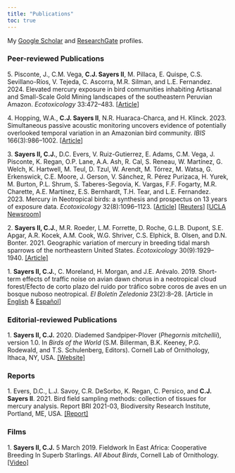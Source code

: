 ```yaml
---
title: "Publications"
toc: true
---
```


My [Google Scholar](https://scholar.google.com/citations?hl=en&user=bOWV5GUAAAAJ) and [ResearchGate](https://www.researchgate.net/profile/Christopher-Sayers-Ii) profiles.

### Peer-reviewed Publications

5\. Pisconte, J., C.M. Vega, **C.J. Sayers II**, M. Pillaca, E. Quispe, C.S. Sevillano-Ríos, V. Tejeda, C. Ascorra, M.R. Silman, and L.E. Fernandez. 2024. Elevated mercury exposure in bird communities inhabiting Artisanal and Small-Scale Gold Mining landscapes of the southeastern Peruvian Amazon. *Ecotoxicology* 33:472–483. \[[Article](https://doi.org/10.1007/s10646-024-02740-4)\]

4\. Hopping, W.A., **C.J. Sayers II**, N.R. Huaraca-Charca, and H. Klinck. 2023. Simultaneous passive acoustic monitoring uncovers evidence of potentially overlooked temporal variation in an Amazonian bird community. *IBIS* 166(3):986–1002. \[[Article](https://onlinelibrary.wiley.com/doi/10.1111/ibi.13293)\]

3\. **Sayers II, C.J.**, D.C. Evers, V. Ruiz-Gutierrez, E. Adams, C.M. Vega, J. Pisconte, K. Regan, O.P. Lane, A.A. Ash, R. Cal, S. Reneau, W. Martínez, G. Welch, K. Hartwell, M. Teul, D. Tzul, W. Arendt, M. Tórrez, M. Watsa, G. Erkenswick, C.E. Moore, J. Gerson, V. Sánchez, R. Pérez Purizaca, H. Yurek, M. Burton, P.L. Shrum, S. Taberes-Segovia, K. Vargas, F.F. Fogarty, M.R. Charette, A.E. Martínez, E.S. Bernhardt, T.H. Tear, and L.E. Fernandez. 2023. Mercury in Neotropical birds: a synthesis and prospectus on 13 years of exposure data. *Ecotoxicology* 32(8):1096–1123. \[[Article](https://link.springer.com/article/10.1007/s10646-023-02706-y)\] \[[Reuters](https://www.reuters.com/business/environment/gold-mining-spreads-mercury-tropical-birds-study-says-2023-11-01/)\] \[[UCLA Newsroom](https://newsroom.ucla.edu/releases/what-is-behind-the-toxic-levels-of-mercury-in-tropical-birds)\]

2\. **Sayers II, C.J.**, M.R. Roeder, L.M. Forrette, D. Roche, G.L.B. Dupont, S.E. Apgar, A.R. Kocek, A.M. Cook, W.G. Shriver, C.S. Elphick, B. Olsen, and D.N. Bonter. 2021. Geographic variation of mercury in breeding tidal marsh sparrows of the northeastern United States. *Ecotoxicology* 30(9):1929–1940. [\[Article\]](https://doi.org/10.1007/s10646-021-02461-y)

1\. **Sayers II, C.J.**, C. Moreland, H. Morgan, and J.E. Arévalo. 2019. Short-term effects of traffic noise on avian dawn chorus in a neotropical cloud forest/Efecto de corto plazo del ruido por tráfico sobre coros de aves en un bosque nuboso neotropical. *El Boletín Zeledonia* 23(2):8–28. \[Article in [English](https://www.zeledonia.com/uploads/7/0/1/0/70104897/english_12_13_19_sayers_moreland_morgan_arevalo_zeledoniasubmission%5B5146%5D.pdf) & [Español](https://www.zeledonia.com/uploads/7/0/1/0/70104897/sayers_et_al.pdf)\]

### Editorial-reviewed Publications

1\. **Sayers II, C.J.** 2020. Diademed Sandpiper-Plover (*Phegornis mitchellii*), version 1.0. In *Birds of the World* (S.M. Billerman, B.K. Keeney, P.G. Rodewald, and T.S. Schulenberg, Editors). Cornell Lab of Ornithology, Ithaca, NY, USA. [\[Website\]](https://doi.org/10.2173/bow.diaplo1.01)

### Reports

1\. Evers, D.C., L.J. Savoy, C.R. DeSorbo, K. Regan, C. Persico, and **C.J. Sayers II**. 2021. Bird field sampling methods: collection of tissues for mercury analysis. Report BRI 2021-03, Biodiversity Research Institute, Portland, ME, USA. [\[Report\]](https://bit.ly/3hVeDUp)

### Films

1\. **Sayers II, C.J.** 5 March 2019. Fieldwork In East Africa: Cooperative Breeding In Superb Starlings. *All About Birds*, Cornell Lab of Ornithology. [\[Video\]](https://bit.ly/mpalavideo)

